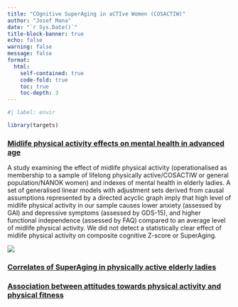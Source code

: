 ```yaml
---
title: "COgnitive SuperAging in aCTIve Women (COSACTIW)"
author: "Josef Mana"
date: "`r Sys.Date()`"
title-block-banner: true
echo: false
warning: false
message: false
format:
  html: 
    self-contained: true
    code-fold: true
    toc: true
    toc-depth: 3
---
```


```r
#| label: envir

library(targets)

```

### [Midlife physical activity effects on mental health in advanced age](/docs/comparisons/index.html)

A study examining the effect of midlife physical activity (operationalised as membership to a sample of lifelong physically active/COSACTIW or general population/NANOK women) and indexes of mental health in elderly ladies. A set of generalised linear models with adjustment sets derived from causal assumptions represented by a directed acyclic graph imply that high level of midlife physical activity in our sample causes lower anxiety (assessed by GAI) and depressive symptoms (assessed by GDS-15), and higher functional independence (assessed by FAQ) compared to an average level of midlife physical activity. We did not detect a statistically clear effect of midlife physical activity on composite cognitive Z-score or SuperAging.

![](/comparisons/_figures/data-and-stats.jpg)

### [Correlates of SuperAging in physically active elderly ladies](/docs/correlates/index.html)

### [Association between attitudes towards physical activity and physical fitness](/docs/attitudes/index.html)
